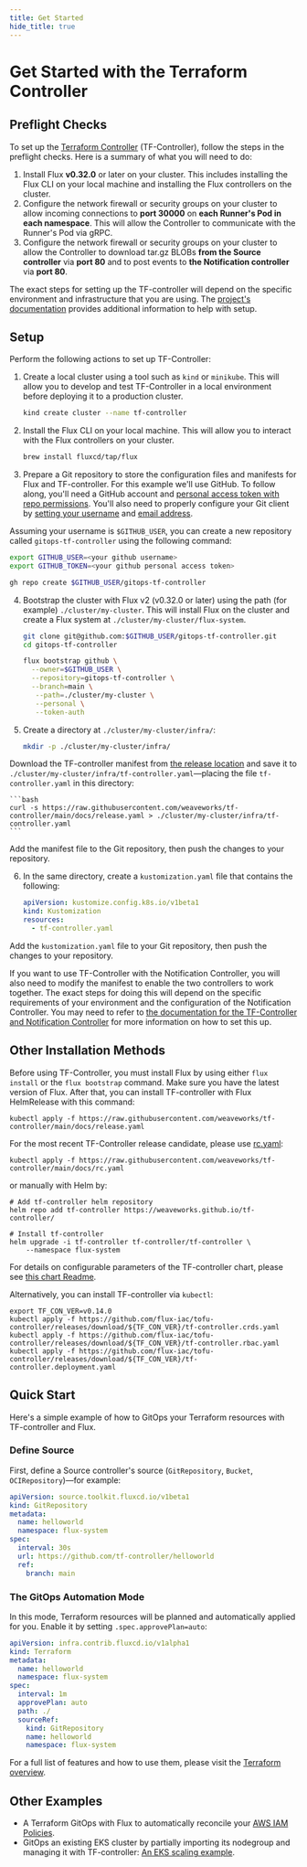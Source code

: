 ```yaml
---
title: Get Started
hide_title: true
---
```


# Get Started with the Terraform Controller

## Preflight Checks

To set up the [Terraform Controller](https://github.com/flux-iac/tofu-controller) (TF-Controller), follow the steps in the preflight checks. Here is a summary of what you will need to do:

  1. Install Flux **v0.32.0** or later on your cluster. This includes installing the Flux CLI on your local machine and installing the Flux controllers on the cluster.
  2. Configure the network firewall or security groups on your cluster to allow incoming connections to **port 30000** on **each Runner's Pod in each namespace**.
     This will allow the Controller to communicate with the Runner's Pod via gRPC.
  3. Configure the network firewall or security groups on your cluster to allow the Controller to download tar.gz BLOBs **from the Source controller** via **port 80** and
     to post events to **the Notification controller** via **port 80**.

The exact steps for setting up the TF-controller will depend on the specific environment
and infrastructure that you are using. The [project's documentation](https://weaveworks.github.io/tf-controller/) provides additional information to help with setup.

## Setup

Perform the following actions to set up TF-Controller:

1. Create a local cluster using a tool such as `kind` or `minikube`. This will allow you to develop and test TF-Controller in a local environment before deploying it to a production cluster.
   ```bash
   kind create cluster --name tf-controller
   ```

2. Install the Flux CLI on your local machine. This will allow you to interact with the Flux controllers on your cluster.
   ```bash
   brew install fluxcd/tap/flux
   ```

3. Prepare a Git repository to store the configuration files and manifests for Flux and TF-controller. For this example we'll use GitHub. To follow along, you'll need a GitHub account and [personal access token with repo permissions](https://docs.github.com/en/authentication/keeping-your-account-and-data-secure/managing-your-personal-access-tokens). You'll also need to properly configure your Git client by [setting your username](https://docs.github.com/en/get-started/getting-started-with-git/setting-your-username-in-git#setting-your-git-username-for-every-repository-on-your-computer) and [email address](https://docs.github.com/en/account-and-profile/setting-up-and-managing-your-personal-account-on-github/managing-email-preferences/setting-your-commit-email-address#setting-your-email-address-for-every-repository-on-your-computer). 

Assuming your username is `$GITHUB_USER`, you can create a new repository called `gitops-tf-controller` using the following command:
   ```bash
   export GITHUB_USER=<your github username>
   export GITHUB_TOKEN=<your github personal access token>

   gh repo create $GITHUB_USER/gitops-tf-controller
   ```

4. Bootstrap the cluster with Flux v2 (v0.32.0 or later) using the path (for example) `./cluster/my-cluster`. This will install Flux on the cluster and create a Flux system at `./cluster/my-cluster/flux-system`.
   ```bash
   git clone git@github.com:$GITHUB_USER/gitops-tf-controller.git
   cd gitops-tf-controller

   flux bootstrap github \
     --owner=$GITHUB_USER \
     --repository=gitops-tf-controller \
     --branch=main \
      --path=./cluster/my-cluster \
      --personal \
      --token-auth
    ```

5. Create a directory at `./cluster/my-cluster/infra/`:

    ```bash
    mkdir -p ./cluster/my-cluster/infra/
    ```

Download the TF-controller manifest from [the release location](https://raw.githubusercontent.com/weaveworks/tf-controller/main/docs/release.yaml)
    and save it to `./cluster/my-cluster/infra/tf-controller.yaml`—placing the file `tf-controller.yaml` in this directory:

    ```bash
    curl -s https://raw.githubusercontent.com/weaveworks/tf-controller/main/docs/release.yaml > ./cluster/my-cluster/infra/tf-controller.yaml
    ```
Add the manifest file to the Git repository, then push the changes to your repository.

6. In the same directory, create a `kustomization.yaml` file that contains the following:
    ```yaml
    apiVersion: kustomize.config.k8s.io/v1beta1
    kind: Kustomization
    resources:
      - tf-controller.yaml
    ```
Add the `kustomization.yaml` file to your Git repository, then push the changes to your repository.

If you want to use TF-Controller with the Notification Controller,
you will also need to modify the manifest to enable the two controllers to work together.
The exact steps for doing this will depend on the specific requirements of your environment and the configuration of the Notification Controller.
You may need to refer to [the documentation for the TF-Controller and Notification Controller](https://fluxcd.io/flux/cheatsheets/bootstrap/#enable-notifications-for-third-party-controllers) for more information on how to set this up.

## Other Installation Methods

Before using TF-Controller, you must install Flux by using either `flux install` or the `flux bootstrap` command.
Make sure you have the latest version of Flux. After that, you can install TF-controller with Flux HelmRelease with this command:

```shell
kubectl apply -f https://raw.githubusercontent.com/weaveworks/tf-controller/main/docs/release.yaml
```

For the most recent TF-Controller release candidate, please use [rc.yaml](https://raw.githubusercontent.com/weaveworks/tf-controller/main/docs/rc.yaml):

```shell
kubectl apply -f https://raw.githubusercontent.com/weaveworks/tf-controller/main/docs/rc.yaml
```

or manually with Helm by:

```shell
# Add tf-controller helm repository
helm repo add tf-controller https://weaveworks.github.io/tf-controller/

# Install tf-controller
helm upgrade -i tf-controller tf-controller/tf-controller \
    --namespace flux-system
```

For details on configurable parameters of the TF-controller chart,
please see [this chart Readme](https://github.com/flux-iac/tofu-controller/tree/main/charts/tf-controller#tf-controller-for-flux).

Alternatively, you can install TF-controller via `kubectl`:

```shell
export TF_CON_VER=v0.14.0
kubectl apply -f https://github.com/flux-iac/tofu-controller/releases/download/${TF_CON_VER}/tf-controller.crds.yaml
kubectl apply -f https://github.com/flux-iac/tofu-controller/releases/download/${TF_CON_VER}/tf-controller.rbac.yaml
kubectl apply -f https://github.com/flux-iac/tofu-controller/releases/download/${TF_CON_VER}/tf-controller.deployment.yaml
```

## Quick Start

Here's a simple example of how to GitOps your Terraform resources with TF-controller and Flux.

### Define Source

First, define a Source controller's source (`GitRepository`, `Bucket`, `OCIRepository`)—for example:

```yaml
apiVersion: source.toolkit.fluxcd.io/v1beta1
kind: GitRepository
metadata:
  name: helloworld
  namespace: flux-system
spec:
  interval: 30s
  url: https://github.com/tf-controller/helloworld
  ref:
    branch: main
```

### The GitOps Automation Mode

In this mode, Terraform resources will be planned and automatically applied for you. Enable it by setting `.spec.approvePlan=auto`: 

```yaml
apiVersion: infra.contrib.fluxcd.io/v1alpha1
kind: Terraform
metadata:
  name: helloworld
  namespace: flux-system
spec:
  interval: 1m
  approvePlan: auto
  path: ./
  sourceRef:
    kind: GitRepository
    name: helloworld
    namespace: flux-system
```

For a full list of features and how to use them, please visit the [Terraform overview](../terraform-intro).

## Other Examples
  * A Terraform GitOps with Flux to automatically reconcile your [AWS IAM Policies](https://github.com/tf-controller/aws-iam-policies).
  * GitOps an existing EKS cluster by partially importing its nodegroup and managing it with TF-controller: [An EKS scaling example](https://github.com/tf-controller/eks-scaling).
